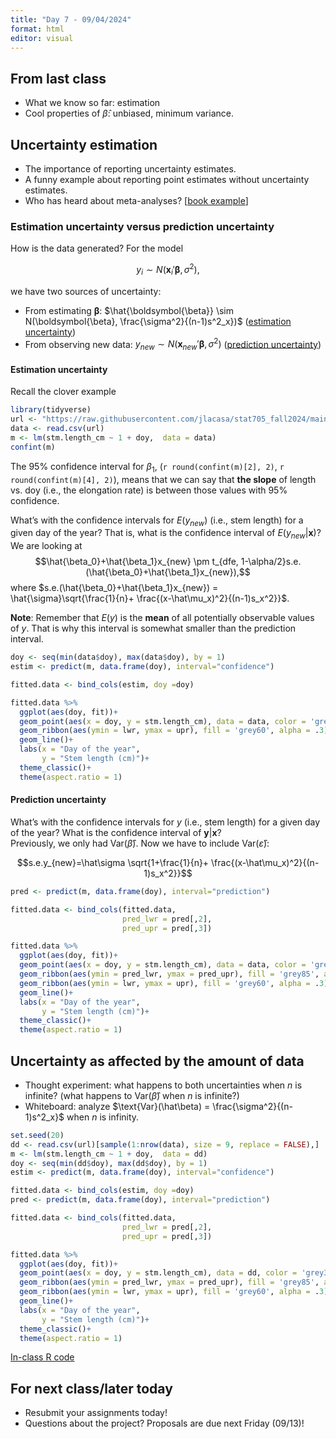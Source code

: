 ```yaml
---
title: "Day 7 - 09/04/2024"
format: html
editor: visual
---
```


## From last class

-   What we know so far: estimation\
-   Cool properties of $\hat{\beta}$: unbiased, minimum variance.

## Uncertainty estimation

-   The importance of reporting uncertainty estimates.\
-   A funny example about reporting point estimates without uncertainty estimates.\
-   Who has heard about meta-analyses? \[[book example](https://link.springer.com/book/10.1007/978-94-024-1696-1)\]

### Estimation uncertainty versus prediction uncertainty

How is the data generated? For the model

$$y_i \sim N(\mathbf{x}_i' \boldsymbol{\beta}, \sigma^2),$$

we have two sources of uncertainty:

-   From estimating ${\boldsymbol{\beta}}$: $\hat{\boldsymbol{\beta}} \sim N(\boldsymbol{\beta}, \frac{\sigma^2}{(n-1)s^2_x})$ ([estimation uncertainty])
-   From observing new data: $y_{new} \sim N(\mathbf{x}_{new}' \boldsymbol{\beta}, \sigma^2)$ ([prediction uncertainty])

#### Estimation uncertainty

Recall the clover example

```r
library(tidyverse)
url <- "https://raw.githubusercontent.com/jlacasa/stat705_fall2024/main/classes/data/lotus_hw1.csv"
data <- read.csv(url)
m <- lm(stm.length_cm ~ 1 + doy,  data = data)
confint(m)
```

The 95% confidence interval for $\beta_1$, (`r round(confint(m)[2], 2)`, `r round(confint(m)[4], 2)`), means that we can say that **the slope** of length vs. doy (i.e., the elongation rate) is between those values with 95% confidence.

What's with the confidence intervals for $E(y_{new})$ (i.e., stem length) for a given day of the year? That is, what is the confidence interval of $E(y_{new}|\mathbf{x})$?\
We are looking at\
$$\hat{\beta_0}+\hat{\beta_1}x_{new} \pm t_{dfe, 1-\alpha/2}s.e. (\hat{\beta_0}+\hat{\beta_1}x_{new}),$$ where $s.e.(\hat{\beta_0}+\hat{\beta_1}x_{new}) = \hat{\sigma}\sqrt{\frac{1}{n}+ \frac{(x-\hat\mu_x)^2}{(n-1)s_x^2}}$.

**Note**: Remember that $E(y)$ is the **mean** of all potentially observable values of $y$. That is why this interval is somewhat smaller than the prediction interval.

```r
doy <- seq(min(data$doy), max(data$doy), by = 1)
estim <- predict(m, data.frame(doy), interval="confidence")

fitted.data <- bind_cols(estim, doy =doy) 

fitted.data %>% 
  ggplot(aes(doy, fit))+
  geom_point(aes(x = doy, y = stm.length_cm), data = data, color = 'grey30')+
  geom_ribbon(aes(ymin = lwr, ymax = upr), fill = 'grey60', alpha = .3)+
  geom_line()+
  labs(x = "Day of the year", 
       y = "Stem length (cm)")+
  theme_classic()+
  theme(aspect.ratio = 1)
```

#### Prediction uncertainty

What's with the confidence intervals for $y$ (i.e., stem length) for a given day of the year? What is the confidence interval of $\mathbf{y}|\mathbf{x}$?\
Previously, we only had $\text{Var}(\hat\beta)$. Now we have to include $\text{Var}(\hat\varepsilon)$:

$$s.e.y_{new}=\hat\sigma \sqrt{1+\frac{1}{n}+ \frac{(x-\hat\mu_x)^2}{(n-1)s_x^2}}$$

```r
pred <- predict(m, data.frame(doy), interval="prediction")

fitted.data <- bind_cols(fitted.data, 
                         pred_lwr = pred[,2], 
                         pred_upr = pred[,3]) 

fitted.data %>% 
  ggplot(aes(doy, fit))+
  geom_point(aes(x = doy, y = stm.length_cm), data = data, color = 'grey30')+
  geom_ribbon(aes(ymin = pred_lwr, ymax = pred_upr), fill = 'grey85', alpha = .3)+
  geom_ribbon(aes(ymin = lwr, ymax = upr), fill = 'grey60', alpha = .3)+
  geom_line()+
  labs(x = "Day of the year", 
       y = "Stem length (cm)")+
  theme_classic()+
  theme(aspect.ratio = 1)
```

## Uncertainty as affected by the amount of data

-   Thought experiment: what happens to both uncertainties when $n$ is infinite? (what happens to $\text{Var}(\hat\beta)$ when $n$ is infinite?)\
-   Whiteboard: analyze $\text{Var}(\hat\beta) = \frac{\sigma^2}{(n-1)s^2_x}$ when $n$ is infinity.

```r
set.seed(20)
dd <- read.csv(url)[sample(1:nrow(data), size = 9, replace = FALSE),]
m <- lm(stm.length_cm ~ 1 + doy,  data = dd)
doy <- seq(min(dd$doy), max(dd$doy), by = 1)
estim <- predict(m, data.frame(doy), interval="confidence")

fitted.data <- bind_cols(estim, doy =doy) 
pred <- predict(m, data.frame(doy), interval="prediction")

fitted.data <- bind_cols(fitted.data, 
                         pred_lwr = pred[,2], 
                         pred_upr = pred[,3]) 

fitted.data %>% 
  ggplot(aes(doy, fit))+
  geom_point(aes(x = doy, y = stm.length_cm), data = dd, color = 'grey30')+
  geom_ribbon(aes(ymin = pred_lwr, ymax = pred_upr), fill = 'grey85', alpha = .3)+
  geom_ribbon(aes(ymin = lwr, ymax = upr), fill = 'grey60', alpha = .3)+
  geom_line()+
  labs(x = "Day of the year", 
       y = "Stem length (cm)")+
  theme_classic()+
  theme(aspect.ratio = 1)
```

[In-class R code](https://github.com/jlacasa/stat705_fall2024/tree/main/classes/in_class_code/day7_uncertainty.qmd)

## For next class/later today

-   Resubmit your assignments today!\
-   Questions about the project? Proposals are due next Friday (09/13)!
